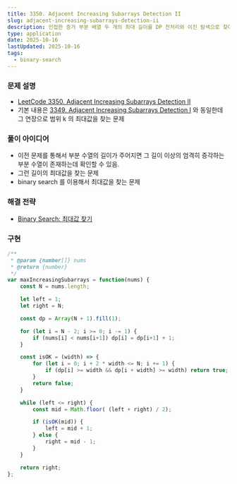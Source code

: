 ```yaml
---
title: 3350. Adjacent Increasing Subarrays Detection II
slug: adjacent-increasing-subarrays-detection-ii
description: 인접한 증가 부분 배열 두 개의 최대 길이를 DP 전처리와 이진 탐색으로 찾아내는 전략과 구현을 정리
type: application
date: 2025-10-16
lastUpdated: 2025-10-16
tags:
  - binary-search
---
```


### 문제 설명

* [LeetCode 3350. Adjacent Increasing Subarrays Detection II](https://leetcode.com/problems/adjacent-increasing-subarrays-detection-ii/)
* 기본 내용은 [3349. Adjacent Increasing Subarrays Detection I](../../blog/2025-10-15--adjacent-increasing-subarrays-detection-i/) 와 동일한데 
그 연장으로 범위 k 의 최대값을 찾는 문제

### 풀이 아이디어

* 이전 문제를 통해서 부분 수열의 길이가 주어지면 그 길이 이상의 엄격히 증각하는 부분 수열이 존재하는데 확인할 수 있음.
* 그런 길이의 최대값을 찾는 문제
* binary search 를 이용해서 최대값을 찾는 문제

### 해결 전략

* [Binary Search: 최대값 찾기](../../frame/binary-search/) 

### 구현

```typescript
/**
 * @param {number[]} nums
 * @return {number}
 */
var maxIncreasingSubarrays = function(nums) {
    const N = nums.length;

    let left = 1;
    let right = N;

    const dp = Array(N + 1).fill(1);

    for (let i = N - 2; i >= 0; i -= 1) {
        if (nums[i] < nums[i+1]) dp[i] = dp[i+1] + 1;
    }

    const isOK = (width) => {
        for (let i = 0; i + 2 * width <= N; i += 1) {
            if (dp[i] >= width && dp[i + width] >= width) return true;
        }
        return false;
    }

    while (left <= right) {
        const mid = Math.floor( (left + right) / 2);

        if (isOK(mid)) {
            left = mid + 1;            
        } else {
            right = mid - 1;
        }
    }

    return right;
};
```
